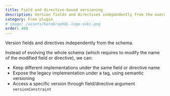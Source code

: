 ```yaml
---
title: Field and directive-based versioning
description: Version fields and directives independently from the overall schema.
category: Free plugin
# image: /assets/GatoGraphQL-logo-suki.png
order: 400
---
```


Version fields and directives independently from the schema.

Instead of evolving the whole schema (which requires to modify the name of the modified field or directive), we can:

- Keep different implementations under the same field or directive name
- Expose the legacy implementation under a tag, using semantic versioning
- Access a specific version through field/directive argument `versionConstraint`
